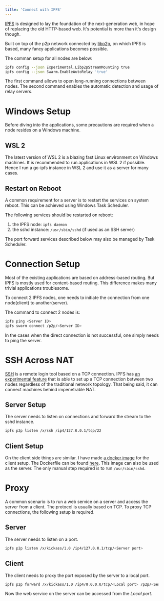 ```yaml
---
title: 'Connect with IPFS'
---
```


[IPFS][ipfs] is designed to lay the foundation of the next-generation web, in hope of replacing the old HTTP-based web. It's potential is more than it's design though.

Built on top of the p2p network connected by [libp2p][libp2p], on which IPFS is based, many fancy applications becomes possible.

The comman setup for all nodes are below:

```bash
ipfs config --json Experimental.Libp2pStreamMounting true
ipfs config --json Swarm.EnableAutoRelay 'true'
```

The first command allows to open long-running connections between nodes. The second command enables the automatic detection and usage of relay servers.

# Windows Setup

Before diving into the applications, some precautions are required when a node resides on a Windows machine.

## WSL 2

The latest version of WSL 2 is a blazing fast Linux environment on Windows machines. It is recommended to run applications in WSL 2 if possible. Hence I run a go-ipfs instance in WSL 2 and use it as a server for many cases.

## Restart on Reboot

A common requirement for a server is to restart the services on system reboot. This can be achieved using Windows Task Scheduler.

The following services should be restarted on reboot:

1. the IPFS node: `ipfs daemon`
2. the sshd instance: `/usr/sbin/sshd` (if used as an SSH server)

The port forward services described below may also be managed by Task Scheduler.

# Connection Setup

Most of the existing applications are based on address-based routing. But IPFS is mostly used for content-based routing. This difference makes many trivial applications troublesome.

To connect 2 IPFS nodes, one needs to initiate the connection from one node(client) to another(server).

The command to connect 2 nodes is:

```bash
ipfs ping <Server ID>
ipfs swarm connect /p2p/<Server ID>
```

In the cases when the direct connection is not successful, one simply needs to ping the server.

# SSH Across NAT

[SSH][ssh] is a remote login tool based on a TCP connection. IPFS has [an experimental feature][tunnel] that is able to set up a TCP connection between two nodes regardless of the traditional network topology. That being said, it can connect machines behind impenetrable NAT.

## Server Setup

The server needs to listen on connections and forward the stream to the sshd instance.

```bash
ipfs p2p listen /x/ssh /ip4/127.0.0.1/tcp/22
```

## Client Setup

On the client side things are similar. I have made [a docker image][client] for the client setup. The Dockerfile can be found [here][clientdf]. This image can also be used as the server. The only manual step required is to run `/usr/sbin/sshd`.

# Proxy

A common scenario is to run a web service on a server and access the server from a client. The protocol is usually based on TCP. To proxy TCP connections, the following setup is required.

## Server

The server needs to listen on a port.

```bash
ipfs p2p listen /x/kickass/1.0 /ip4/127.0.0.1/tcp/<Server port>
```

## Client

The client needs to proxy the port exposed by the server to a local port.

```bash
ipfs p2p forward /x/kickass/1.0 /ip4/0.0.0.0/tcp/<Local port> /p2p/<Server port>
```

Now the web service on the server can be accessed from the _Local port_.

[ipfs]: https://ipfs.io/
[libp2p]: https://github.com/libp2p/specs
[ssh]: https://en.wikipedia.org/wiki/Ssh_(Secure_Shell)
[tunnel]: https://github.com/ipfs/go-ipfs/blob/master/docs/experimental-features.md#ipfs-p2p
[clientdf]: https://github.com/onichandame/docker-ipfs/blob/ssh/Dockerfile
[client]: https://hub.docker.com/layers/onichandame/ipfs/ssh/images/sha256-7bbfb56ab201408539b6735409f5a6d737609bc06f8461a2d568cb3495203ce9?context=explore
[nat]: https://docs.libp2p.io/concepts/nat/
